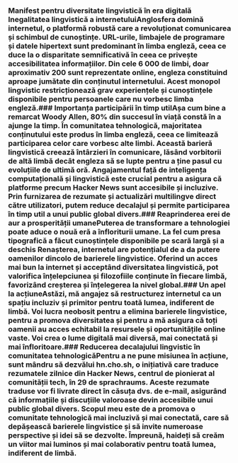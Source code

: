 
<Steps>

### Manifest pentru diversitate lingvistică în era digitală Inegalitatea lingvistică a internetuluiAnglosfera domină internetul, o platformă robustă care a revoluționat comunicarea și schimbul de cunoștințe. URL-urile, limbajele de programare și datele hipertext sunt predominant în limba engleză, ceea ce duce la o disparitate semnificativă în ceea ce privește accesibilitatea informațiilor. Din cele 6 000 de limbi, doar aproximativ 200 sunt reprezentate online, engleza constituind aproape jumătate din conținutul internetului. Acest monopol lingvistic restricționează grav experiențele și cunoștințele disponibile pentru persoanele care nu vorbesc limba engleză.### Importanța participării în timp utilAșa cum bine a remarcat Woody Allen, 80% din succesul în viață constă în a ajunge la timp. În comunitatea tehnologică, majoritatea conținutului este produs în limba engleză, ceea ce limitează participarea celor care vorbesc alte limbi. Această barieră lingvistică creează întârzieri în comunicare, lăsând vorbitorii de altă limbă decât engleza să se lupte pentru a ține pasul cu evoluțiile de ultimă oră. Angajamentul față de inteligența computațională și lingvistică este crucial pentru a asigura că platforme precum Hacker News sunt accesibile și incluzive. Prin furnizarea de rezumate și actualizări multilingve direct către utilizatori, putem reduce decalajul și permite participarea în timp util a unui public global divers.### Reaprinderea erei de aur a prosperității umanePuterea de transformare a tehnologiei poate aduce o nouă eră a înfloriturii umane. La fel cum presa tipografică a făcut cunoștințele disponibile pe scară largă și a deschis Renașterea, internetul are potențialul de a da putere oamenilor dincolo de barierele lingvistice. Oferind un acces mai bun la internet și acceptând diversitatea lingvistică, pot valorifica înțelepciunea și filozofiile conținute în fiecare limbă, favorizând creșterea și înțelegerea la nivel global.### Un apel la acțiuneAstăzi, mă angajez să restructurez internetul ca un spațiu incluziv și primitor pentru toată lumea, indiferent de limbă. Voi lucra neobosit pentru a elimina barierele lingvistice, pentru a promova diversitatea și pentru a mă asigura că toți oamenii au acces echitabil la resursele și oportunitățile online vaste. Voi crea o lume digitală mai diversă, mai conectată și mai înfloritoare.### Reducerea decalajului lingvistic în comunitatea tehnologicăPentru a ne pune misiunea în acțiune, sunt mândru să dezvălui hn.cho.sh, o inițiativă care traduce rezumatele zilnice din Hacker News, centrul de pionierat al comunității tech, în 29 de sprachraums. Aceste rezumate traduse vor fi livrate direct în căsuța dvs. de e-mail, asigurând că informațiile și discuțiile valoroase devin accesibile unui public global divers. Scopul meu este de a promova o comunitate tehnologică mai incluzivă și mai conectată, care să depășească barierele lingvistice și să invite numeroase perspective și idei să se dezvolte. Împreună, haideți să creăm un viitor mai luminos și mai colaborativ pentru toată lumea, indiferent de limbă.</Steps>
